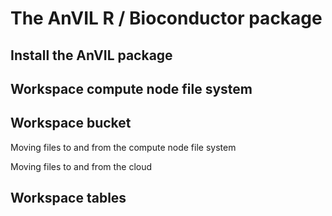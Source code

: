 # The AnVIL R / Bioconductor package

## Install the AnVIL package

## Workspace compute node file system

## Workspace bucket

Moving files to and from the compute node file system

Moving files to and from the cloud

## Workspace tables
